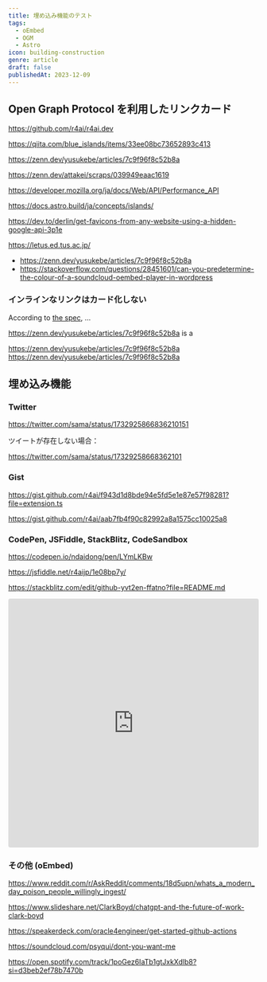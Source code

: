 ```yaml
---
title: 埋め込み機能のテスト
tags:
  - oEmbed
  - OGM
  - Astro
icon: building-construction
genre: article
draft: false
publishedAt: 2023-12-09
---
```


## Open Graph Protocol を利用したリンクカード

https://github.com/r4ai/r4ai.dev

https://qiita.com/blue_islands/items/33ee08bc73652893c413

https://zenn.dev/yusukebe/articles/7c9f96f8c52b8a

https://zenn.dev/attakei/scraps/039949eaac1619

https://developer.mozilla.org/ja/docs/Web/API/Performance_API

https://docs.astro.build/ja/concepts/islands/

https://dev.to/derlin/get-favicons-from-any-website-using-a-hidden-google-api-3p1e

https://letus.ed.tus.ac.jp/

- https://zenn.dev/yusukebe/articles/7c9f96f8c52b8a
- https://stackoverflow.com/questions/28451601/can-you-predetermine-the-colour-of-a-soundcloud-oembed-player-in-wordpress

### インラインなリンクはカード化しない

According to [the spec](https://html.spec.whatwg.org/multipage/iframe-embed-object.html#the-iframe-element), ...

https://zenn.dev/yusukebe/articles/7c9f96f8c52b8a is a

https://zenn.dev/yusukebe/articles/7c9f96f8c52b8a
https://zenn.dev/yusukebe/articles/7c9f96f8c52b8a

## 埋め込み機能

### Twitter

https://twitter.com/sama/status/1732925866836210151

ツイートが存在しない場合：

https://twitter.com/sama/status/17329258668362101

### Gist

https://gist.github.com/r4ai/f943d1d8bde94e5fd5e1e87e57f98281?file=extension.ts

https://gist.github.com/r4ai/aab7fb4f90c82992a8a1575cc10025a8

### CodePen, JSFiddle, StackBlitz, CodeSandbox

https://codepen.io/ndaidong/pen/LYmLKBw

https://jsfiddle.net/r4aijp/1e08bp7y/

https://stackblitz.com/edit/github-yvt2en-ffatno?file=README.md

<iframe
  src="https://codesandbox.io/embed/sjpj2s?view=preview&module=%2Fpublic%2Findex.html"
  style="width:100%; height: 500px; border:0; border-radius: 4px; overflow:hidden;"
  title="modest-rain (forked)"
  allow="accelerometer; ambient-light-sensor; camera; encrypted-media; geolocation; gyroscope; hid; microphone; midi; payment; usb; vr; xr-spatial-tracking"
  sandbox="allow-forms allow-modals allow-popups allow-presentation allow-same-origin allow-scripts"
></iframe>

### その他 (oEmbed)

https://www.reddit.com/r/AskReddit/comments/18d5upn/whats_a_modern_day_poison_people_willingly_ingest/

https://www.slideshare.net/ClarkBoyd/chatgpt-and-the-future-of-work-clark-boyd

https://speakerdeck.com/oracle4engineer/get-started-github-actions

https://soundcloud.com/psyqui/dont-you-want-me

https://open.spotify.com/track/1poGez6IaTb1gtJxkXdlb8?si=d3beb2ef78b7470b
